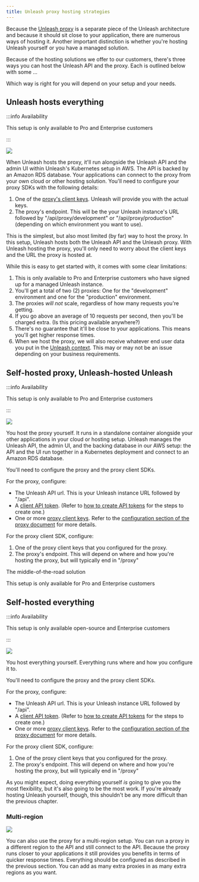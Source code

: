 ```yaml
---
title: Unleash proxy hosting strategies
---
```


Because the [Unleash proxy](../sdks/unleash-proxy.md) is a separate piece of the Unleash architecture and because it should sit close to your application, there are numerous ways of hosting it. Another important distinction is whether you're hosting Unleash yourself or you have a managed solution.

Because of the hosting solutions we offer to our customers, there's three ways you can host the Unleash API and the proxy. Each is outlined below with some ...

Which way is right for you will depend on your setup and your needs.

## Unleash hosts everything

:::info Availability

This setup is only available to Pro and Enterprise customers

:::


![](/img/proxy-hosting-all-unleash.svg)

When Unleash hosts the proxy, it'll run alongside the Unleash API and the admin UI within Unleash's Kubernetes setup in AWS. The API is backed by an Amazon RDS database. Your applications can connect to the proxy from your own cloud or other hosting solution. You'll need to configure your proxy SDKs with the following details:
1. One of the [proxy's client keys](../reference/api-tokens-and-client-keys.mdx#proxy-client-keys). Unleash will provide you with the actual keys.
2. The proxy's endpoint. This will be the your Unleash instance's URL followed by "/api/proxy/development" or "/api/proxy/production" (depending on which environment you want to use).

This is the simplest, but also most limited (by far) way to host the proxy. In this setup, Unleash hosts both the Unleash API and the Unleash proxy. With Unleash hosting the proxy, you'll only need to worry about the client keys and the URL the proxy is hosted at.

While this is easy to get started with, it comes with some clear limitations:

1. This is only available to Pro and Enterprise customers who have signed up for a managed Unleash instance.
2. You'll get a total of two (2) proxies: One for the "development" environment and one for the "production" environment.
3. The proxies _will not_ scale, regardless of how many requests you're getting.
4. If you go above an average of 10 requests per second, then you'll be charged extra. (Is this pricing available anywhere?)
5. There's no guarantee that it'll be close to your applications. This means you'll get higher response times.
6. When we host the proxy, we will also receive whatever end user data you put in the [Unleash context](../user_guide/unleash-context.md). This may or may not be an issue depending on your business requirements.


## Self-hosted proxy, Unleash-hosted Unleash

:::info Availability

This setup is only available to Pro and Enterprise customers

:::

![](/img/proxy-hosting-unleash-api-customer-proxy.svg)

You host the proxy yourself. It runs in a standalone container alongside your other applications in your cloud or hosting setup. Unleash manages the Unleash API, the admin UI, and the backing database in our AWS setup: the API and the UI run together in a Kubernetes deployment and connect to an Amazon RDS database.

You'll need to configure the proxy and the proxy client SDKs.

For the proxy, configure:
- The Unleash API url. This is your Unleash instance URL followed by "/api".
- A [client API token](../reference/api-tokens-and-client-keys.mdx#client-tokens). (Refer to [how to create API tokens](../user_guide/token.md) for the steps to create one.)
- One or more [proxy client keys](../reference/api-tokens-and-client-keys.mdx#proxy-client-keys). Refer to the [configuration section of the proxy document](../sdks/unleash-proxy#configuration) for more details.

For the proxy client SDK, configure:

1. One of the proxy client keys that you configured for the proxy.
2. The proxy's endpoint. This will depend on where and how you're hosting the proxy, but will typically end in "/proxy"


The middle-of-the-road solution

This setup is only available for Pro and Enterprise customers

## Self-hosted everything

:::info Availability

This setup is only available open-source and Enterprise customers

:::

![](/img/proxy-hosting-customer-single.svg)

You host everything yourself. Everything runs where and how you configure it to.

You'll need to configure the proxy and the proxy client SDKs.

For the proxy, configure:
- The Unleash API url. This is your Unleash instance URL followed by "/api".
- A [client API token](../reference/api-tokens-and-client-keys.mdx#client-tokens). (Refer to [how to create API tokens](../user_guide/token.md) for the steps to create one.)
- One or more [proxy client keys](../reference/api-tokens-and-client-keys.mdx#proxy-client-keys). Refer to the [configuration section of the proxy document](../sdks/unleash-proxy#configuration) for more details.

For the proxy client SDK, configure:

1. One of the proxy client keys that you configured for the proxy.
2. The proxy's endpoint. This will depend on where and how you're hosting the proxy, but will typically end in "/proxy"

As you might expect, doing everything yourself _is_ going to give you the most flexibility, but it's also going to be the most work. If you're already hosting Unleash yourself, though, this shouldn't be any more difficult than the previous chapter.

### Multi-region

![](/img/proxy-hosting-customer-multi.svg)

You can also use the proxy for a multi-region setup. You can run a proxy in a different region to the API and still connect to the API. Because the proxy runs closer to your applications it still provides you benefits in terms of quicker response times. Everything should be configured as described in the previous section. You can add as many extra proxies in as many extra regions as you want.

